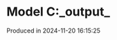 # Model C:\Users\pedrocruz\Documents\GitHub\pyequa\examples\cloze\_output_

Produced in 2024-11-20 16:15:25

